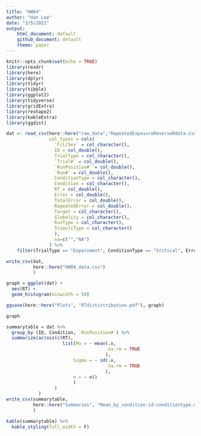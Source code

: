 ```yaml
---
title: "HW04"
author: "Han Lee"
date: "3/5/2021"
output:
    html_document: default
    github_document: default
    theme: paper
---
```


```r
knitr::opts_chunk$set(echo = TRUE)
library(readr)
library(here)
library(dplyr)
library(tidyr)
library(tibble)
library(ggplot2)
library(tidyverse)
library(gridExtra)
library(reshape2)
library(kableExtra)
library(ggdist)
```

```r
dat <- read_csv(here::here("raw_data","RepeatedExposureReverseRdata.csv"),
                col_types = cols(
                  `F/L/Sex` = col_character(),
                  ID = col_double(),
                  TrialType = col_character(),
                  `Trial#` = col_double(),
                  `RunPosition#` = col_double(),
                  `Run#` = col_double(),
                  ConditionType = col_character(),
                  Condition = col_character(),
                  RT = col_double(),
                  Error = col_double(),
                  TotalError = col_double(),
                  RepeatedError = col_double(),
                  Target = col_character(),
                  Globality = col_character(),
                  RunType = col_character(),
                  StimuliType = col_character()
                  ),
                  na=c("","NA")
                ) %>% 
    filter(TrialType == "Experiment", ConditionType == "Critical", Error == "0", (RT>=50 & RT<= 1999)) 

write_csv(dat,
          here::here("HW04_data.csv")
          )

```

```r
graph = ggplot(dat) +
  aes(RT) +
  geom_histogram(binwidth = 50)

ggsave(here::here("Plots", "RTdististribution.pdf"), graph)

graph

```

```r
summarytable = dat %>%
  group_by (ID, Condition, `RunPosition#`) %>% 
  summarize(across(c(RT),
                     list(Mu = ~ mean(.x,
                                      na.rm = TRUE
                                     ),
                         Sigma = ~ sd(.x,
                                      na.rm = TRUE
                                     ),
                         n = ~ n()
                         )
                  )
            )
write_csv(summarytable,
          here::here("Summaries", "Mean_by_condition-id-conditiontype.csv")
          )

kable(summarytable) %>% 
  kable_styling(full_width = F)

```
